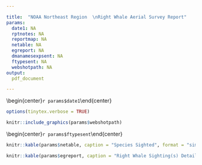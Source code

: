 ```yaml
---

title:  "NOAA Northeast Region  \nRight Whale Aerial Survey Report"
params:
  date1: NA
  rptnotes: NA
  reportmap: NA
  netable: NA
  egreport: NA
  dmanamesexpsent: NA
  ftypesent: NA
  webshotpath: NA
output: 
  pdf_document

---
```


\begin{center}\LARGE`r params$date1`\end{center}

```r
options(tinytex.verbose = TRUE)
```
```r
knitr::include_graphics(params$webshotpath)
```

\begin{center}\normalsize `r params$rptnotes`\end{center}
\vspace*{-7mm}
\begin{center}\normalsize `r params$dmanamesexpsent`\end{center}
\vspace*{-7mm}
\begin{center}\normalsize `r params$ftypesent`\end{center}
\vspace*{-4mm}
```r
knitr::kable(params$netable, caption = "Species Sighted", format = "simple")
```

```r
knitr::kable(params$egreport, caption = "Right Whale Sighting(s) Details", format = "simple")
```
